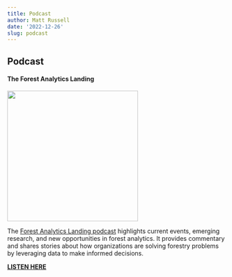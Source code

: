 ```yaml
---
title: Podcast
author: Matt Russell
date: '2022-12-26'
slug: podcast
---
```


## Podcast
  
#### The Forest Analytics Landing


<left>
![](/podcast_cover_small3.png){width=300px}

The [Forest Analytics Landing podcast](https://anchor.fm/matthew-russell95) highlights current events, emerging research, and new opportunities in forest analytics. It provides commentary and shares stories about how organizations are solving forestry problems by leveraging data to make informed decisions.   

**[**LISTEN HERE**](https://anchor.fm/matthew-russell95)**
